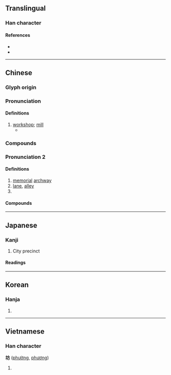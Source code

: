{{character info/new}}
==Translingual==

===Han character===
{{Han char|rn=32|rad=土|as=04|sn=7|four=40127|canj=GYHS|ids=⿰土方}}

====References====
* {{Han ref|kx=0225.070|dkj=04924|dj=0459.270|hdz=10427.010|uh=574A|ud=22346|bh=A77B|bd=42875}}
* {{R:cedict}}

----

==Chinese==
{{zh-forms}}

===Glyph origin===
{{Han etym}}

===Pronunciation===
{{zh-pron
|m=坊
|c=fong4
|h=pfs=
|md=
|mn=hong/qz,xm,zz:hóng/hng
|mn_note=hong/hóng - literary; hng - vernacular
|w=
|mc=y
|oc=y
|cat=
}}

====Definitions====
{{zh-hanzi}}

# [[workshop]]; [[mill]]
#* {{zh-x|牛 巷 坊|Cow alley '''workshop'''.|ref=Modern [[toponym]] in [[Shenzhen]]'s Huaqiangbei district.}}

===Compounds===
{{zh-der|工坊|坊間|磨坊|工坊|街坊|牌坊|茶坊|磨坊主|烘焙坊|槽坊|碾坊|廊坊|濰坊}}

===Pronunciation 2===
{{zh-pron|
|m=fāng
|c=fong1
|cat=n,pn 
}}

====Definitions====
# [[memorial]] [[archway]]
# [[lane]], [[alley]]
# {{surname|lang=zh}}

====Compounds====
{{zh-der|坊間|街坊|牌坊|街坊鄰里|街坊四鄰|又想當婊子又想立牌坊|坊間傳言}}
----

==Japanese==

===Kanji===
{{ja-kanji|grade=c|rs=土04}}

# City precinct

====Readings====
{{ja-readings
|goon=ぼう<ばう
|kanon=ほう<はう
|kanyoon=ぼっ
|kun=
}}

{{attn|ja|kun also まち, へや, てら?}}

----

==Korean==

===Hanja===
{{ko-hanja|hangeul=[[방]]|rv=bang|mr=pang}}

# {{defn|lang=ko|sort=土04}}

----

==Vietnamese==

===Han character===
'''坊''' ([[phường]], [[phương]])

# {{han tu form of|[[phường]]|ward}}